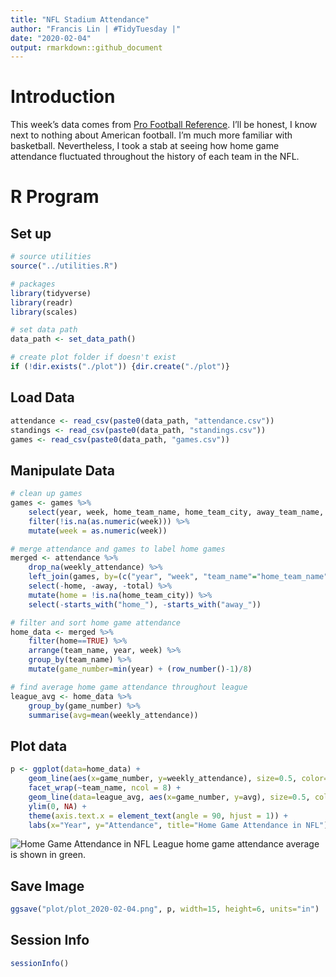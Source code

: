 ```yaml
---
title: "NFL Stadium Attendance"
author: "Francis Lin | #TidyTuesday |"
date: "2020-02-04"
output: rmarkdown::github_document
---
```


# Introduction

This week's data comes from [Pro Football Reference](https://www.pro-football-reference.com/years/2019/index.htm). I'll be honest, I know next to nothing about American football. I'm much more familiar with basketball. Nevertheless, I took a stab at seeing how home game attendance fluctuated throughout the history of each team in the NFL. 

# R Program

## Set up

```r
# source utilities
source("../utilities.R")

# packages
library(tidyverse)
library(readr)
library(scales)

# set data path
data_path <- set_data_path()

# create plot folder if doesn't exist
if (!dir.exists("./plot")) {dir.create("./plot")}
```

## Load Data
```r
attendance <- read_csv(paste0(data_path, "attendance.csv"))
standings <- read_csv(paste0(data_path, "standings.csv"))
games <- read_csv(paste0(data_path, "games.csv"))
```

## Manipulate Data

```r

# clean up games
games <- games %>%
    select(year, week, home_team_name, home_team_city, away_team_name, away_team_city) %>%
    filter(!is.na(as.numeric(week))) %>%
    mutate(week = as.numeric(week))

# merge attendance and games to label home games
merged <- attendance %>% 
    drop_na(weekly_attendance) %>%
    left_join(games, by=(c("year", "week", "team_name"="home_team_name"))) %>%
    select(-home, -away, -total) %>%
    mutate(home = !is.na(home_team_city)) %>%
    select(-starts_with("home_"), -starts_with("away_"))

# filter and sort home game attendance
home_data <- merged %>%
    filter(home==TRUE) %>% 
    arrange(team_name, year, week) %>%
    group_by(team_name) %>%
    mutate(game_number=min(year) + (row_number()-1)/8)

# find average home game attendance throughout league
league_avg <- home_data %>%
    group_by(game_number) %>%
    summarise(avg=mean(weekly_attendance))
```

## Plot data

```r
p <- ggplot(data=home_data) + 
    geom_line(aes(x=game_number, y=weekly_attendance), size=0.5, color="blue") +
    facet_wrap(~team_name, ncol = 8) + 
    geom_line(data=league_avg, aes(x=game_number, y=avg), size=0.5, color="green", alpha=0.5) +
    ylim(0, NA) +
    theme(axis.text.x = element_text(angle = 90, hjust = 1)) + 
    labs(x="Year", y="Attendance", title="Home Game Attendance in NFL")
```
![Home Game Attendance in NFL](plot/plot_2020-02-04.png)
League home game attendance average is shown in green.

## Save Image

```r
ggsave("plot/plot_2020-02-04.png", p, width=15, height=6, units="in")
```

## Session Info

```r
sessionInfo()
```

